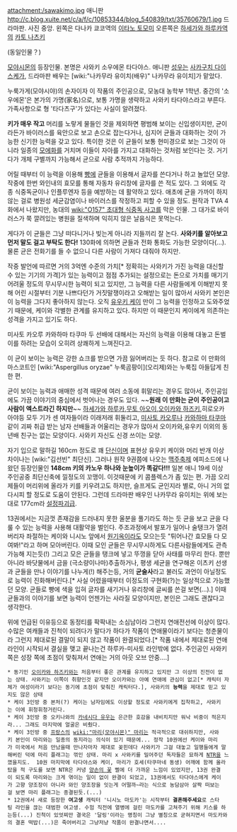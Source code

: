 attachment:/sawakimo.jpg
애니판
http://c.blog.xuite.net/c/a/f/c/10853344/blog_540839/txt/35760679/1.jpg
드라마판. 사진 중앙. 왼쪽은 다나카 쿄코역의 [[이타노 토모미]] 오른쪽은 [[하세가와 하루카]]역의 [[카토 나츠키]] 

(동일인물？)

[[모야시몬]]의 등장인물. 본명은 사와키 소우에몬 타다야스. 애니판 [[성우]]는 [[사카구치 다이스케]]가, 드라마판 배우는 [wiki:"나카무라 유이치(배우)" 나카무라 유이치]가 맡았다.

누룩가게(모야시야)의 손자이자 이 작품의 주인공으로, 모농대 농학부 1학년. 중간의 '소우에몬'은 본가의 가명(家名)으로, 보통 가명을 생략하고 사와키 타다야스라고 부른다. 가족사항으로 형 '타다츠구'가 있다는 사실이 알려졌다.  

'''키가 매우 작고''' 머리를 노랗게 물들인 것을 제외하면 평범해 보이는 신입생이지만, 균이라든가 바이러스를 육안으로 보고 손으로 잡는다거나, 심지어 균들과 대화하는 것이 가능한 신기한 능력을 갖고 있다. 특이한 것은 이 균들이 보통 현미경으로 보는 그것이 아니라 일종의 [[모에화]]를 거치며 이들이 자아를 가지고 대화하는 것처럼 보인다는 것. 거기다가 개체 구별까지 가능해서 균으로 사람 추적까지 가능하다.

어릴 때부터 이 능력을 이용해 [[빵]]에 균들을 이용해서 글자를 쓴다거나 하고 놀았던 모양. 작중에 한번 와인내의 효모를 통해 자동차 유리창에 글자를 쓴 적도 있다. 그 외에도 각종 식중독균이나 인플루엔자 등을 예방하는 데 활약하고 있다. 애초에 균을 가까이 하지 않는 걸로 병원성 세균감염이나 바이러스를 작정하고 피할 수 있을 정도. 원작과 TVA 4화에서 나왔지만, 농대의 [[wiki:"O157" 초대형 식중독 사고]]를 막은 인물. 그 대가로 바이러스가 쭉 깔려있는 병원을 질색하며 익히지 않은 날음식은 못먹는다.

게다가 이 균들은 그냥 떠다니거나 빚는게 아니라 지들끼리 잘 논다. '''사와키를 알아보고 먼저 말도 걸고 부탁도 한다!''' 130화에 의하면 균들과 전화 통화도 가능한 모양이다(...). 물론 균은 전화기를 들 수 없으니 다른 사람이 가져다 대줘야 하지만. 

작중 발언에 따르면 거의 3억엔 수준의 가치[* 정확히는 사와키가 가진 능력을 대신할 수 있는 기기의 가격]가 있는 능력이고 점점 추가되는 설정으로는 돈으로 가치를 매기기 어려울 정도의 무시무시한 능력이 되고 있지만, 그 능력을 다른 사람들에게 이해받지 못해 어린 시절부터 기분 나쁘다던가 거짓말쟁이라고 오해받는 일이 많아서 사와키 본인은 이 능력을 그다지 좋아하지 않는다. 오직 [[유우키 케이]] 만이 그 능력을 인정하고 도와주었기 때문에, 케이와 각별한 관계를 유지하고 있다. 하지만 이 때문인지 케이에게 의존하는 성격을 가지고 있기도 하다.

미사토 카오루 카와하마 타쿠마 두 선배에 대해서는 자신의 능력을 이용해 대놓고 돈벌이를 하려는 모습이 오히려 상쾌하게 느껴진다고.  

이 균이 보이는 능력은 강한 쇼크를 받으면 가끔 잃어버리는 듯 하다. 참고로 이 만화의 마스코트인 [wiki:"Aspergillus oryzae" 누룩곰팡이](오리제)와는 누룩집 아들답게 친한 편.

균이 보이는 능력과 애매한 성격 때문에 여러 소동에 휘말리는 경우도 많아서, 주인공임에도 가끔 이야기의 중심에서 벗어나는 경우도 있다. ~~'''원래 이 만화는 균이 주인공이고 사람이 엑스트라긴 하지만'''~~ [[하세가와 하루카]],[[무토 아오이]],[[오이카와 하즈키]],히로오카 아야등 모두 기가 센 여자들이라 이래저래 휘둘리고, [[미사토 카오루]]나 [[카와하마 타쿠마]] 같이 괴짜 취급 받는 남자 선배들과 어울리는 경우가 많아서 오이카와,유우키 이외의 동년배 친구는 없는 모양이다. 사와키 자신도 신경 쓰이는 모양.

자기 입으로 말하길 160cm 정도로 꽤 [[단신]]이며 표현상 유우키 케이와 머리 반개 이상 차이나는 [wiki:"김선빈" 최단신]. 그러나 원작 9권쯤에 나오는 [[맥주]]축제 에피소드에 나왔던 등장인물인 '''148cm 키의 카노우 하나와 눈높이가 똑같다!!!''' 일본 애니 19세 이상 주인공중 최단신축에 낄정도의 꼬맹이. 이것때문에 키 콤플렉스가 좀 있는 편. 가끔 오리제들이 머리위에 올라가 키를 키우려고도 하지만, 슬프게도 균인지라 별로, 아니 거의 없다시피 할 정도로 도움이 안된다. 그런데 드라마판 배우인 나카무라 유이치는 위에 보는대로 177cm라 [[설정파괴]]급.

13권에서는 지금껏 존재감을 드러내지 못한 울분을 풀기라도 하는 듯 균을 보고 균을 다룰 수 있는 능력을 사용해 대활약을 벌인다. 주조과정에서 발포가 일어나 술탱크가 열려버리자 좌절하는 케이와 니시노 앞에서 [[원기옥]]이라도 모으는듯 "튀어나간 효모들 다 모여봐!"라고 하며 모아버린다. 이때 모인 균들은 무시무시하게도 다른사람들에게도 관측 가능해 지는듯(!) 그리고 모은 균들을 탱크에 넣고 뚜껑을 닫아 사태를 마무리 한다. 뿐만 아니라 바닷물에서 금을 (극소량이나마)추출하거나, 평생 세균을 연구해온 이츠키 선생과 균들을 만나 이야기를 나누게(!) 해주는등, 거의 '''균술사'''라고 불러도 과언이 아닐정도로 능력이 진화해버린다.[* 사실 어렸을때부터 이정도의 구현화(?)는 일상적으로 가능했던 모양. 균들로 빵에 색을 입혀 글자를 새기거나 유리창에 글씨를 쓴걸 보면(...).] 이때 균들과의 이야기를 보면 능력이 언젠가는 사라질 모양이지만, 본인은 그래도 괜찮다고 생각한다.

위에 언급된 이유등으로 동정티를 팍팍내는 소심남이라 그런지 연애전선에 이상이 많다. 수많은 여캐들과 진척이 되려다가 말다가 하다가 작품이 연애물이라기 보다는 청춘물이라 그런지 제대로된 결말이 되지 않고 작품이 완결되었다.[* 작품 내에서 제대로된 연애라인이 시작되서 결실을 맺고 끝나는건 하루카-미사토 라인밖에 없다. 주인공인 사와키쪽은 성장 쪽에 초점이 맞춰져서 연애는 거의 아웃 오브 안중....]
 * 동기인 [[오이카와 하즈키]]와는 처음부터 좋은 관계를 유지하고 있지만 그 이상의 진전이 없는 상태. 사와키는 이쪽이 취향인것 같지만 오이카와는 아예 연애에 관심이 없고[* 캐릭터 자체가 여성이라기 보다는 동기에 초점이 맞춰진 캐릭터다.], 사와키의 '''능력'''을 제대로 믿고 있지도 않은 상태
 * 케이 3인방 중 본처(?) 케이는 남자임에도 이상할 정도로 사와키에게 집착하고, 사와키는 이에 휘청휘청거린다.
 * 케이 3인방 중 오키나와의 [[카네시다 유우]]는 은근한 호감을 내비치지만 워낙 비중이 적은지라... 그래도 마지막에 얼굴은 비췄다.
 * 케이 3인방 중 [[프랑스]]의 [[wiki:"마리(모야시몬)" 마리]]는 적극적으로 대쉬하지만, 사와키 본인이 마리와는 일종의 동지라는 의식이 있기 때문에... 정작 10권에선 케이와 마리가 미국에서 처음 만났을때 만나자마자 제대로 꽂힌데다 사와키가 그걸 대놓고 일행들에게 말해버린 덕에 마리 플래그는 꺾인 상태. 마리 x 사와키를 밀어주던 독자들은 묘하게 [[NTR]]을 느꼈을지도.  10권 마지막에 타다야스와 케이, 마리가 호세(타쿠마네 동생) 어깨에 함께 올라탔을 적 구도를 보면 NTR은 커녕 [[양손의 꽃]] 삘에 더 가까운 느낌이 있었지만, 13권 완결이 되도록 마리와는 크게 엮이는 일이 없이 완결이 되었고, 13권에서도 타다야스에게 케이가 고향 양조장이 아니라 와인 양조장을 잇는게 어떨까~라는 식으로 농담삼아 살짝 떠보는걸 보면 마리 플래그는 종결된듯.(...)
 * 12권에서 새로 등장한 '''여고생''' 캐릭터 '니시노 마도카'는 시작부터 '''결혼해주세요'''로 스타팅 라인을 끊는 대범한 여고생. 수험 직전에 열병에 걸린 마도카를 고쳐주기 위해 키스를 하는등(...) 진척이 있엇찌만 결국은 '달링'이라는 명칭이 그냥 별칭으로 굳혀지면서 마도카와의 결혼 떡밥(...)은 죽어버리고 그냥저냥 작품이 완결나면서....
